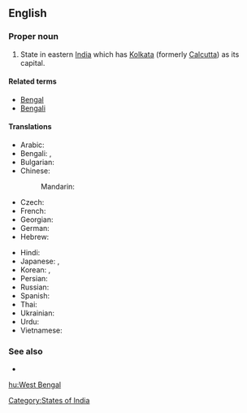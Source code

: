 ==English==
{{wikipedia}}

===Proper noun===
{{infl|en|proper noun|head=[[West]] [[Bengal]]}}

# State in eastern [[India]] which has [[Kolkata]] (formerly [[Calcutta]]) as its capital.

====Related terms====
* [[Bengal]]
* [[Bengali]]

====Translations====
{{trans-top|state}}
* Arabic: {{t|ar|بنغال الغربية|f|tr=banghaal al-gharbíyya}}
* Bengali: {{t-|bn|পশ্চিম বঙ্গ|tr=Pôshcim Bônggô|sc=Beng|xs=Bengali}}, {{t+|bn|পশ্চিমবঙ্গ|tr=Pôshcimbônggô|sc=Beng|xs=Bengali}}
* Bulgarian: {{t|bg|Западна Бенгалия|f|tr=Západna Bengálija}}
* Chinese:
*: Mandarin: {{t|cmn|西孟加拉邦|tr=Xī-Mèngjiālā-bāng|sc=Hani}}
* Czech: {{t|cs|Západní Bengálsko|n}}
* French: {{t|fr|Bengale-Occidental|m}}
* Georgian: {{t|ka|ბენგალი|sc=Geor|xs=Georgian}}
* German: {{t|de|Westbengalen|n}}
* Hebrew: {{t|he|מערב בנגל}}
{{trans-mid}}
* Hindi: {{t|hi|पश्चिम बंगाल|tr=paścim baṅgāl|xs=Hindi}}
* Japanese: {{t|ja|西ベンガル州|tr=Nishi-Bengaru-shū}},  {{t|ja|西ベンガル|tr=Nishi-Bengaru}}
* Korean: {{t|ko|웨스트벵골 주|tr=Weseuteu Beng-gol ju|sc=Hang}},  {{t|ko|웨스트벵골|tr=Weseuteu Beng-gol|sc=Hang}}
* Persian: {{t|fa|بنگال غربی|xs=Persian}}
* Russian: {{t-|ru|Западная Бенгалия|f|tr=Západnaja Bengálija}}
* Spanish: {{t|es|Bengala Occidental|f}}
* Thai: {{t|th|รัฐเบงกอลตะวันตก|tr=rát bayng-gor-lor dtà-wan-dtòk}}
* Ukrainian: {{t|uk|Західний Бенгал|m|tr=Záxidnyj Benhál|xs=Ukrainian}}
* Urdu: {{t|ur|مغربی بنگال|xs=Urdu}}
* Vietnamese: {{t|vi|Tây Bengal|xs=Vietnamese}}
{{trans-bottom}}

===See also===
* {{list|en|states of India}}

[[Category:States of India]]

[[hu:West Bengal]]